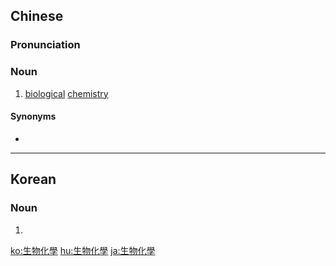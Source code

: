 {{also|生物化学}}

==Chinese==
{{zh-forms|s=生物化学|type=22}}
{{wikipedia|lang=zh|生物化学}}
{{wikipedia|lang=yue}}

===Pronunciation===
{{zh-pron
|m=shēngwù huàxué
|c=sang1 mat6 faa3 hok6
|cat=n
}}

===Noun===
{{zh-noun}}

# [[biological]] [[chemistry]]

====Synonyms====
* {{zh-l|生化學}}

{{zh-cat|Biochemistry}}

----

==Korean==
{{ko-hanjatab}}

===Noun===
{{ko-noun|hangeul=생물화학|mr=saengmulhwahak|y=sayngmulhwahak}}

# {{hanja form of|생물화학|[[biological]] [[chemistry]]}}

[[ko:生物化學]]
[[hu:生物化學]]
[[ja:生物化學]]